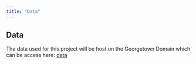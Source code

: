 ```yaml
---
title: "Data"
---
```


## Data
The data used for this project will be host on the Georgetown Domain which can be access here: [data](https://alex045.georgetown.domains/project_data/)
